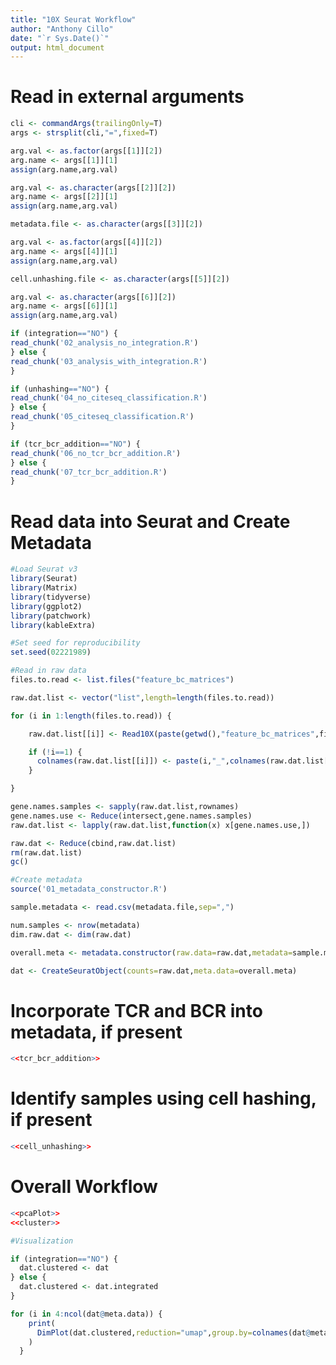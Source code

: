 ```yaml
---
title: "10X Seurat Workflow"
author: "Anthony Cillo"
date: "`r Sys.Date()`"
output: html_document
---
```


# Read in external arguments

```r
cli <- commandArgs(trailingOnly=T)
args <- strsplit(cli,"=",fixed=T)

arg.val <- as.factor(args[[1]][2])
arg.name <- args[[1]][1]
assign(arg.name,arg.val)

arg.val <- as.character(args[[2]][2])
arg.name <- args[[2]][1]
assign(arg.name,arg.val)

metadata.file <- as.character(args[[3]][2])

arg.val <- as.factor(args[[4]][2])
arg.name <- args[[4]][1]
assign(arg.name,arg.val)

cell.unhashing.file <- as.character(args[[5]][2])

arg.val <- as.character(args[[6]][2])
arg.name <- args[[6]][1]
assign(arg.name,arg.val)
```

```r
if (integration=="NO") {
read_chunk('02_analysis_no_integration.R')
} else {
read_chunk('03_analysis_with_integration.R')
}

if (unhashing=="NO") {
read_chunk('04_no_citeseq_classification.R')
} else {
read_chunk('05_citeseq_classification.R')
}

if (tcr_bcr_addition=="NO") {
read_chunk('06_no_tcr_bcr_addition.R')
} else {
read_chunk('07_tcr_bcr_addition.R')
}
```

# Read data into Seurat and Create Metadata

```r

#Load Seurat v3
library(Seurat)
library(Matrix)
library(tidyverse)
library(ggplot2)
library(patchwork)
library(kableExtra)

#Set seed for reproducibility
set.seed(02221989)

#Read in raw data
files.to.read <- list.files("feature_bc_matrices")

raw.dat.list <- vector("list",length=length(files.to.read))

for (i in 1:length(files.to.read)) {

    raw.dat.list[[i]] <- Read10X(paste(getwd(),"feature_bc_matrices",files.to.read[i],sep="/"))

    if (!i==1) {
      colnames(raw.dat.list[[i]]) <- paste(i,"_",colnames(raw.dat.list[[i]]),sep="")
    }

}

gene.names.samples <- sapply(raw.dat.list,rownames)
gene.names.use <- Reduce(intersect,gene.names.samples)
raw.dat.list <- lapply(raw.dat.list,function(x) x[gene.names.use,])

raw.dat <- Reduce(cbind,raw.dat.list)
rm(raw.dat.list)
gc()

#Create metadata
source('01_metadata_constructor.R')

sample.metadata <- read.csv(metadata.file,sep=",")

num.samples <- nrow(metadata)
dim.raw.dat <- dim(raw.dat)

overall.meta <- metadata.constructor(raw.data=raw.dat,metadata=sample.metadata)

dat <- CreateSeuratObject(counts=raw.dat,meta.data=overall.meta)

```

# Incorporate TCR and BCR into metadata, if present

```r

<<tcr_bcr_addition>>

```

# Identify samples using cell hashing, if present

```r

<<cell_unhashing>>

```


# Overall Workflow

```r

<<pcaPlot>>
<<cluster>>

```

```r

#Visualization

if (integration=="NO") {
  dat.clustered <- dat
} else {
  dat.clustered <- dat.integrated
}

for (i in 4:ncol(dat@meta.data)) {
    print(
      DimPlot(dat.clustered,reduction="umap",group.by=colnames(dat@meta.data)[i])
    )
  }


```
